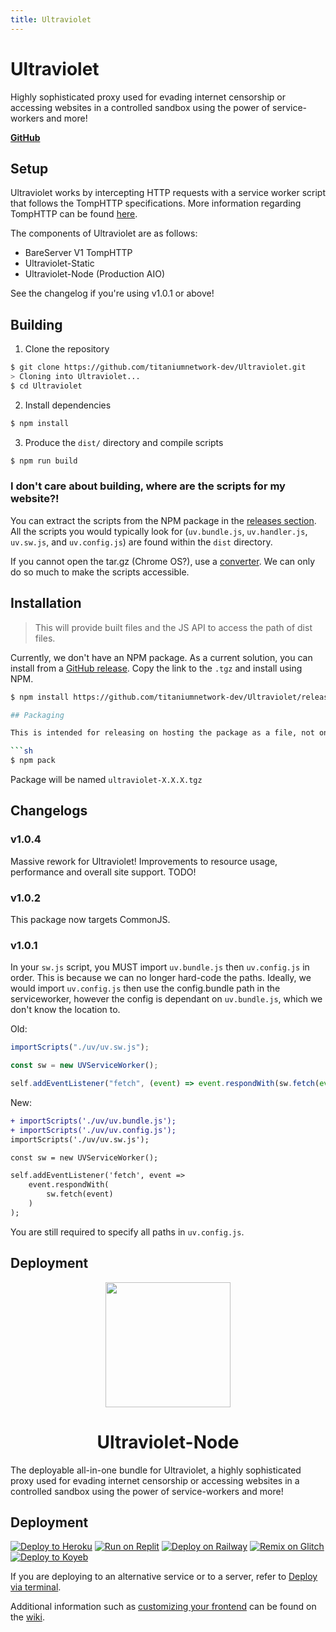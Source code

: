 ```yaml
---
title: Ultraviolet
---
```


# Ultraviolet

Highly sophisticated proxy used for evading internet censorship or accessing websites in a controlled sandbox using the power of service-workers and more!

[**GitHub**](https://github.com/titaniumnetwork-dev/Ultraviolet)

## Setup

Ultraviolet works by intercepting HTTP requests with a service worker script that follows the TompHTTP specifications. More information regarding TompHTTP can be found [here](../tomphttp).

The components of Ultraviolet are as follows:

- BareServer V1 TompHTTP
- Ultraviolet-Static
- Ultraviolet-Node (Production AIO)

See the changelog if you're using v1.0.1 or above!

## Building

1. Clone the repository

```sh
$ git clone https://github.com/titaniumnetwork-dev/Ultraviolet.git
> Cloning into Ultraviolet...
$ cd Ultraviolet
```

2. Install dependencies

```sh
$ npm install
```

3. Produce the `dist/` directory and compile scripts

```sh
$ npm run build
```

### I don't care about building, where are the scripts for my website?!

You can extract the scripts from the NPM package in the [releases section](https://github.com/titaniumnetwork-dev/Ultraviolet/releases). All the scripts you would typically look for (`uv.bundle.js`, `uv.handler.js`, `uv.sw.js`, and `uv.config.js`) are found within the `dist` directory.

If you cannot open the tar.gz (Chrome OS?), use a [converter](https://cloudconvert.com/tar.gz-to-zip). We can only do so much to make the scripts accessible.

## Installation

> This will provide built files and the JS API to access the path of dist files.

Currently, we don't have an NPM package. As a current solution, you can install from a [GitHub release](https://github.com/titaniumnetwork-dev/Ultraviolet/releases). Copy the link to the `.tgz` and install using NPM.

````sh
$ npm install https://github.com/titaniumnetwork-dev/Ultraviolet/releases/download/v1.0.1/ultraviolet-1.0.1.tgz

## Packaging

This is intended for releasing on hosting the package as a file, not on NPM.

```sh
$ npm pack
````

Package will be named `ultraviolet-X.X.X.tgz`

## Changelogs

### v1.0.4

Massive rework for Ultraviolet! Improvements to resource usage, performance and overall site support.
TODO!

### v1.0.2

This package now targets CommonJS.

### v1.0.1

In your `sw.js` script, you MUST import `uv.bundle.js` then `uv.config.js` in order. This is because we can no longer hard-code the paths. Ideally, we would import `uv.config.js` then use the config.bundle path in the serviceworker, however the config is dependant on `uv.bundle.js`, which we don't know the location to.

Old:

```js
importScripts("./uv/uv.sw.js");

const sw = new UVServiceWorker();

self.addEventListener("fetch", (event) => event.respondWith(sw.fetch(event)));
```

New:

```diff
+ importScripts('./uv/uv.bundle.js');
+ importScripts('./uv/uv.config.js');
importScripts('./uv/uv.sw.js');

const sw = new UVServiceWorker();

self.addEventListener('fetch', event =>
    event.respondWith(
        sw.fetch(event)
    )
);
```

You are still required to specify all paths in `uv.config.js`.

## Deployment

<p align="center">
  <img
    src="https://raw.githubusercontent.com/titaniumnetwork-dev/Ultraviolet-Static/main/public/uv.png"
    height="200"
  ></img>
</p>

<h1 align="center">Ultraviolet-Node</h1>

The deployable all-in-one bundle for Ultraviolet, a highly sophisticated proxy used for evading internet censorship or accessing websites in a controlled sandbox using the power of service-workers and more!

## Deployment

[![Deploy to Heroku](https://binbashbanana.github.io/deploy-buttons/buttons/remade/heroku.svg)](https://github.com/titaniumnetwork-dev/Ultraviolet-Node/wiki/Deploy-to-Heroku)
[![Run on Replit](https://binbashbanana.github.io/deploy-buttons/buttons/remade/replit.svg)](https://github.com/titaniumnetwork-dev/Ultraviolet-Node/wiki/Run-on-Replit)
[![Deploy on Railway](https://binbashbanana.github.io/deploy-buttons/buttons/remade/railway.svg)](https://github.com/titaniumnetwork-dev/Ultraviolet-Node/wiki/Deploy-on-Railway)
[![Remix on Glitch](https://binbashbanana.github.io/deploy-buttons/buttons/remade/glitch.svg)](https://github.com/titaniumnetwork-dev/Ultraviolet-Node/wiki/Remix-on-Glitch)
[![Deploy to Koyeb](https://binbashbanana.github.io/deploy-buttons/buttons/remade/koyeb.svg)](https://github.com/titaniumnetwork-dev/Ultraviolet-Node/wiki/Deploy-to-Koyeb)

If you are deploying to an alternative service or to a server, refer to [Deploy via terminal](https://github.com/titaniumnetwork-dev/Ultraviolet-Node/wiki/Deploy-via-terminal).

Additional information such as [customizing your frontend](https://github.com/titaniumnetwork-dev/Ultraviolet-Node/wiki/Customizing-your-frontend) can be found on the [wiki](https://github.com/titaniumnetwork-dev/Ultraviolet-Node/wiki).
